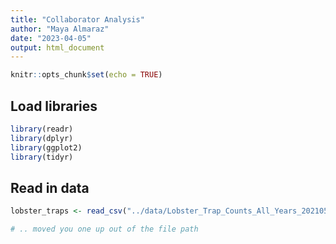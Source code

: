 ```yaml
---
title: "Collaborator Analysis"
author: "Maya Almaraz"
date: "2023-04-05"
output: html_document
---
```


```r
knitr::opts_chunk$set(echo = TRUE)
```

## Load libraries

```r

library(readr)
library(dplyr)
library(ggplot2)
library(tidyr)

```

## Read in data

```r

lobster_traps <- read_csv("../data/Lobster_Trap_Counts_All_Years_20210519.csv")

# .. moved you one up out of the file path

```

